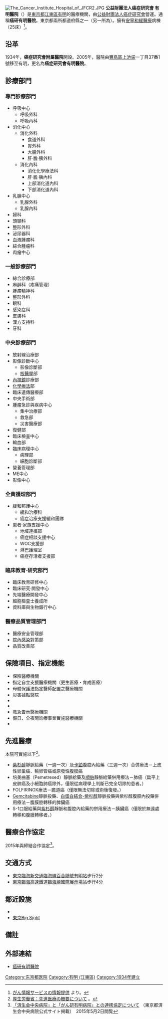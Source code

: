 {{Infobox hospital
| name        = 癌症研究會有明醫院
| name_en     = {{Font-ja|がん研究会有明病院}}<br />The Cancer Institute Hospital of JFCR
| abbreviated_name = 癌研有明醫院
| admin       = <!-- 在此填写医院主管机构或部门 -->
| org/group   = 
| logo        = <!-- 在此加入醫院的院徽。 -->
| logo_size   = <!-- 此項目為選擇性，用以限制院徽的大小。 -->
| image       = The Cancer Institute Hospital of JFCR3.jpg
| caption     = <!-- 此項目為選擇性.請在此加入對以上圖片的描述。 -->
| country     = {{JPN}}
| address     = [[東京都|東京都]][[江東區_(東京都)|江東區]][[有明_(江東區)|有明]]三丁目8番31號
| coordinates = {{Coord|35|38|3.5|N|139|47|42|E|region:JP_type:landmark|display=inline,title}}
| type        = 
| funding     = <!-- 此項目為選擇性.請選填公立醫院、私立醫院等。 -->
| affiliation = 公益財團法人癌症研究會
| Division_of_medical_liability = {{link-ja|特定機能醫院|特定機能病院}}<ref>{{cite web| url =https://www.mhlw.go.jp/content/10800000/000604856.pdf| title =特定機能病院の承認状況| publisher =厚生勞動省| date =2020-12-01| access-date =2021-06-19| archive-date =2020-05-10| archive-url =https://web.archive.org/web/20200510161227/https://www.mhlw.go.jp/content/10800000/000604856.pdf| dead-url =yes}}</ref>
| standards   = 一般醫院2（500床以上）（主機能）<br>緩和照護醫院（副機能）<ref>{{cite web| url =https://www.report.jcqhc.or.jp/detail/id=2108| title =病院機能評価結果の情報提供-JCQHC| publisher =日本醫療機能評價機構| access-date =2021-06-14| archive-date =2021-06-14| archive-url =https://web.archive.org/web/20210614033947/https://www.report.jcqhc.or.jp/detail/id=2108| dead-url =no}}</ref>
| beds        = 686床（2021年<ref>{{cite web| url =https://www.jfcr.or.jp/hospital/about/history.html| title =当院の概要・沿革| publisher =がん研究会有明病院| access-date =2021-06-14| archive-date =2021-11-18| archive-url =https://web.archive.org/web/20211118060140/https://www.jfcr.or.jp/hospital/about/history.html| dead-url =no}}</ref>）
| num_employees = 全職：1,998人<br>非全職：259人（2019年<ref>{{cite web| url =https://www.jfcr.or.jp/press_release/pdf/annual_report_2019.pdf| title =がん研究会有明病院年報2019年| publisher =がん研究会有明病院| access-date =2021-06-14| archive-date =2021-06-24| archive-url =https://web.archive.org/web/20210624203258/https://www.jfcr.or.jp/press_release/pdf/annual_report_2019.pdf| dead-url =no}}</ref>）
| emergency   =
| founded     = 1934年
| dean        = 佐野武<ref>{{cite web| url =https://www.jfcr.or.jp/hospital/about/message.html| title =ご挨拶| publisher =癌症研究會有明醫院| access-date =2021-06-19| archive-date =2021-11-18| archive-url =https://web.archive.org/web/20211118060717/https://www.jfcr.or.jp/hospital/about/message.html| dead-url =no}}</ref>
| website     = https://www.jfcr.or.jp/hospital/
}}
[[File:The_Cancer_Institute_Hospital_of_JFCR2.JPG|thumb]]
'''公益財團法人癌症研究會 有明醫院'''（{{jpn|j=公益財団法人がん研究会 有明病院|hg=こうえきざいだんほうじんがんけんきゅうかい ありあけびょういん}}）是[[東京都|東京都]][[江東區_(東京都)|江東區]][[有明_(江東區)|有明]]的醫療機關，由[[公益財團法人|公益財團法人]][[癌症研究會|癌症研究會]]營運。通稱'''癌研有明醫院'''。東京都兩所都道府縣{{link-ja|癌症診療聯合據點醫院|がん診療連携拠点病院}}之一（另一所為{{link-ja|東京都立駒込醫院|東京都立駒込病院}}）。擁有[[和缓医疗|安寧和緩醫療]]病棟（25床）<ref>[http://hospdb.ganjoho.jp/kyotendb.nsf/vKihon/A13002 がん情報サービスの情報提供] {{Wayback|url=http://hospdb.ganjoho.jp/kyotendb.nsf/vKihon/A13002 |date=20210116122150 }}より。</ref>。

== 沿革 ==
1934年，'''癌症研究會附屬醫院'''開設。2005年，醫院由[[豐島區|豐島區]][[上池袋|上池袋]]一丁目37番1號移至有明，更名為'''癌症研究會有明醫院'''。

== 診療部門 ==
=== 專門診療部門 ===
* 呼吸中心
** 呼吸外科
** 呼吸內科
* 消化中心
** 消化外科
*** 食道外科
*** 胃外科
*** 大腸外科
*** 肝·膽·胰外科
** 消化內科
*** 消化化學療法科
*** 肝·膽·胰內科
*** 上部消化道內科
*** 下部消化道內科
* 乳腺中心
** 乳腺外科
** 乳腺內科
* 婦科
* 頭頸科
* 整形外科
* 泌尿器科
* 血液腫瘤科
* 綜合腫瘤科
* 肉瘤中心

=== 一般診療部門 ===
* 綜合診療部
* 麻醉科（疼痛管理）
* 腫瘤精神科
* 整形外科
* 眼科
* 感染症科
* 皮膚科
* 漢方支持科
* 牙科

=== 中央診療部門 ===
* 放射線治療部
* 影像診斷中心
** 影像診斷部
** [[核醫學|核醫學]]部
* [[內視鏡|內視鏡]]診療部
* [[化學療法|化學療法]]部
* 臨床遺傳醫療部
* 中央手術部
* 腫瘤急診與疾病中心
** 集中治療部
** 救急部
** 災害醫療部
* 復健部
* 臨床檢査中心
* 輸血部
* 臨床病理中心
** 病理部
** 細胞診斷部
* 營養管理部
* ME中心
* 影像中心

=== 全責護理部門 ===
* 緩和照護中心
** 緩和治療科
** 癌症治療支援緩和團隊
* 患者·家族支援中心
** 地域連攜部
** 癌症相談支援中心
** WOC支援部
** 淋巴護理室
** 癌症存活者支援部

=== 臨床教育·研究部門 ===
* 臨床教育研修中心
* 臨床研究·開發中心
* 先端醫療開發中心
* 細胞檢査士養成所
* 資料庫與生物銀行中心

=== 醫療品質管理部門 ===
* 醫療安全管理部
* [[院內感染|院內感染]]對策部
* 品質改善部

== 保險項目、指定機能 ==
* 保險醫療機關
* 指定自立支援醫療機關（更生医療・育成医療）
* 母體保護法指定醫師配置之醫療機關
* 災害據點醫院
* {{link-ja|臨床研修指定醫院|臨床研修指定病院}}
* {{link-ja|癌症診療聯合據點醫院|がん診療連携拠点病院}}
* 救急告示醫療機關
* 假日、全夜間診療事業實施醫療機關
* {{link-ja|特定機能醫院|特定機能病院}}

== 先進醫療 ==
本院可實施以下{{link-ja|先進醫療|先進医療}}<ref>[http://www.mhlw.go.jp/topics/bukyoku/isei/sensiniryo/kikan02.html 厚生労働省：先進医療の概要について] {{Wayback|url=http://www.mhlw.go.jp/topics/bukyoku/isei/sensiniryo/kikan02.html |date=20210226042128 }}。</ref>。
* [[紫杉醇|紫杉醇]]靜脈給藥（一週一次）及[[卡鉑|卡鉑]]腹腔內給藥（三週一次）合併療法－上皮性卵巢癌、輸卵管癌或原發性腹膜癌
* 培美曲塞（Pemetrexed）靜脈給藥及[[順鉑|順鉑]]靜脈給藥併用療法－肺癌（扁平上皮肺癌及小細胞肺癌除外，僅限從病理學上判斷已完全切除的患者。）
* FOLFIRINOX療法－膽道癌（僅限無法切除或術後復發。）
* [[吉西他濱|Gemcitabine]]靜脈投藥、[[紫杉醇|白蛋白結合-紫杉醇]]靜脈投藥與紫杉醇腹腔內投藥併用療法－腹膜腔轉移的脾臟癌
* S-1口服給藥與[[紫杉醇|紫杉醇]]靜脈和腹腔內給藥的併用療法－胰臟癌（僅限於無遠處轉移和腹膜轉移者。）

== 醫療合作協定 ==
2015年與{{link-ja|東京都濟生會中央醫院|東京都済生会中央病院}}締結合作協定<ref>[http://www.saichu.jp/saichu-ganken-partnership/ 「済生会中央病院」と「がん研有明病院」との連携協定について] {{Wayback|url=http://www.saichu.jp/saichu-ganken-partnership/ |date=20150504003850 }}（東京都済生会中央病院公式サイト掲載）　2015年5月2日閲覧</ref>。

== 交通方式 ==
* [[臨海線_(東京臨海新交通)|東京臨海新交通臨海線百合鷗號]][[有明站_(東京都)|有明站]]步行2分
* [[臨海線_(東京臨海高速鐵道)|東京臨海高速鐵道臨海線]][[國際展示場站|國際展示場站]]步行4分

== 鄰近設施 ==
* {{link-ja|東京臨海廣域防災公園|東京臨海広域防災公園}}
* [[東京國際展示場|東京Big Sight]]

== 備註 ==
{{Reflist}}

== 外部連結 ==
* [https://www.jfcr.or.jp/hospital/ 癌研有明醫院] {{Wayback|url=https://www.jfcr.or.jp/hospital/ |date=20220106223422 }}

{{東京臨海副都心景點}}
[[Category:东京都医院|Category:东京都医院]]
[[Category:有明_(江東區)|Category:有明 (江東區)]]
[[Category:1934年建立|Category:1934年建立]]